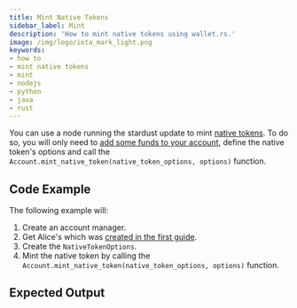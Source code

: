```yaml
---
title: Mint Native Tokens
sidebar_label: Mint
description: 'How to mint native tokens using wallet.rs.'
image: /img/logo/iota_mark_light.png
keywords:
- how to
- mint native tokens
- mint
- nodejs
- python
- java
- rust
---
```



You can use a node running the stardust update to mint
[native tokens](https://wiki.iota.org/shimmer/introduction/explanations/what_is_stardust/tokenization#native-tokens).
To do so, you will only need to [add some funds to your account](../accounts_and_addresses/03_request_funds.mdx), define
the native token's options and call the `Account.mint_native_token(native_token_options, options)` function.

<TipFaucet/>

## Code Example

The following example will:

1. Create an account manager.
2. Get Alice's which was [created in the first guide](../accounts_and_addresses/01_create_a_wallet_account.mdx).
3. Create the `NativeTokenOptions`.
4. Mint the native token by calling the `Account.mint_native_token(native_token_options, options)` function.

<Tabs groupId="language">
    <TabItem value="rust" label="Rust">
        <RustCode/>
    </TabItem>
    <TabItem value="nodejs" label="Nodejs">
        <NodejsCode/>
    </TabItem>
    <TabItem value="python" label="Python">
        <PythonCode/>
    </TabItem>
    <TabItem value="java" label="Java">
        <JavaCode/>
    </TabItem>
</Tabs>

## Expected Output

<Tabs groupId="language">
    <TabItem value="rust" label="Rust">
        <RustOutput/>
    </TabItem>
    <TabItem value="nodejs" label="Nodejs">
        <NodejsOutput/>
    </TabItem>
    <TabItem value="python" label="Python">
        <PythonOutput/>
    </TabItem>
    <TabItem value="java" label="Java">
        <JavaOutput/>
    </TabItem>
</Tabs>

